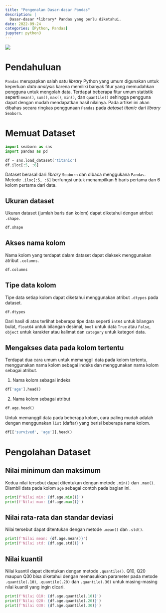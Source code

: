 ```yaml
---
title: "Pengenalan Dasar-dasar Pandas"
description: |
  Dasar-dasar *library* Pandas yang perlu diketahui.
date: 2022-09-24
categories: [Python, Pandas]
jupyter: python3
---
```


![](pandas_logo.png)

# Pendahuluan
`Pandas` merupapkan salah satu *library* Python yang umum digunakan untuk keperluan *data analysis* karena memiliki banyak fitur yang memudahkan pengguna untuk mengolah data. Terdapat beberapa fitur umum statistik seperti `mean()`, `sum()`, `max()`, `min()`, dan `quantile()` sehingga pengguna dapat dengan mudah mendapatkan hasil nilainya. Pada artikel ini akan dibahas secara ringkas penggunaan `Pandas` pada *dataset titanic* dari *library* `Seaborn`.

# Memuat Dataset

```python
import seaborn as sns
import pandas as pd

df = sns.load_dataset('titanic')
df.iloc[:5, :6]
```

Dataset berasal dari *library* `Seaborn` dan dibaca menggukana `Pandas`. Metode `.iloc[:5, :6]` berfungsi untuk menampilkan 5 baris pertama dan 6 kolom pertama dari data.

## Ukuran dataset

Ukuran dataset (jumlah baris dan kolom) dapat diketahui dengan atribut `.shape`.

```python
df.shape
```

## Akses nama kolom

Nama kolom yang terdapat dalam dataset dapat diaksek menggunakan atribut `.columns`.

```python
df.columns
```


## Tipe data kolom

Tipe data setiap kolom dapat diketahui menggunakan atribut `.dtypes` pada dataset.

```python
df.dtypes
```

Dari hasil di atas terlihat beberapa tipe data seperti `int64` untuk bilangan bulat, `float64` untuk bilangan desimal, `bool` untuk data `True` atau `False`, `object` untuk karakter atau kalimat dan `category` untuk kategori data.

## Mengakses data pada kolom tertentu

Terdapat dua cara umum untuk memanggil data pada kolom tertentu, menggunakan nama kolom sebagai indeks dan menggunakan nama kolom sebagai atribut.

1. Nama kolom sebagai indeks

```python
df['age'].head()
```

2. Nama kolom sebagai atribut

```python
df.age.head()
```

Untuk memanggil data pada beberapa kolom, cara paling mudah adalah dengan menggunakan `list` (daftar) yang berisi beberapa nama kolom.

```python
df[['survived', 'age']].head()
```

# Pengolahan Dataset
## Nilai minimum dan maksimum
Kedua nilai tersebut dapat ditentukan dengan metode `.min()` dan `.max()`. Diambil data pada kolom `age` sebagai contoh pada bagian ini.

```python
print(f'Nilai min: {df.age.min()}')
print(f'Nilai max: {df.age.max()}')
```

## Nilai rata-rata dan standar deviasi
Nilai tersebut dapat ditentukan dengan metode `.mean()` dan `.std()`.

```python
print(f'Nilai mean: {df.age.mean()}')
print(f'Nilai std: {df.age.std()}')
```

## Nilai kuantil
Nilai kuantil dapat ditentukan dengan metode `.quantile()`. Q10, Q20 maupun Q30 bisa diketahui dengan memasukkan parameter pada metode `.quantile(.10)`, `.quantile(.20)` dan `.quantile(.30)` untuk masing-masing nilai kuantil yang ingin dicari.

```python
print(f'Nilai Q10: {df.age.quantile(.10)}')
print(f'Nilai Q20: {df.age.quantile(.20)}')
print(f'Nilai Q30: {df.age.quantile(.30)}')
```

